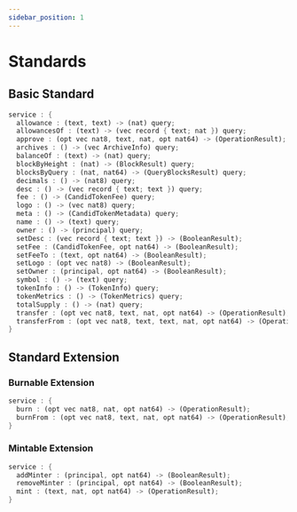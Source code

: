 ```yaml
---
sidebar_position: 1
---
```


# Standards

## Basic Standard
```rust
service : {
  allowance : (text, text) -> (nat) query;
  allowancesOf : (text) -> (vec record { text; nat }) query;
  approve : (opt vec nat8, text, nat, opt nat64) -> (OperationResult);
  archives : () -> (vec ArchiveInfo) query;
  balanceOf : (text) -> (nat) query;
  blockByHeight : (nat) -> (BlockResult) query;
  blocksByQuery : (nat, nat64) -> (QueryBlocksResult) query;
  decimals : () -> (nat8) query;
  desc : () -> (vec record { text; text }) query;
  fee : () -> (CandidTokenFee) query;
  logo : () -> (vec nat8) query;
  meta : () -> (CandidTokenMetadata) query;
  name : () -> (text) query;
  owner : () -> (principal) query;
  setDesc : (vec record { text; text }) -> (BooleanResult);
  setFee : (CandidTokenFee, opt nat64) -> (BooleanResult);
  setFeeTo : (text, opt nat64) -> (BooleanResult);
  setLogo : (opt vec nat8) -> (BooleanResult);
  setOwner : (principal, opt nat64) -> (BooleanResult);
  symbol : () -> (text) query;
  tokenInfo : () -> (TokenInfo) query;
  tokenMetrics : () -> (TokenMetrics) query;
  totalSupply : () -> (nat) query;
  transfer : (opt vec nat8, text, nat, opt nat64) -> (OperationResult);
  transferFrom : (opt vec nat8, text, text, nat, opt nat64) -> (OperationResult);
}
```
## Standard Extension
### Burnable Extension
```rust 
service : {
  burn : (opt vec nat8, nat, opt nat64) -> (OperationResult);
  burnFrom : (opt vec nat8, text, nat, opt nat64) -> (OperationResult);
}
```

### Mintable Extension
```rust 
service : {
  addMinter : (principal, opt nat64) -> (BooleanResult);
  removeMinter : (principal, opt nat64) -> (BooleanResult);
  mint : (text, nat, opt nat64) -> (OperationResult);
}
```